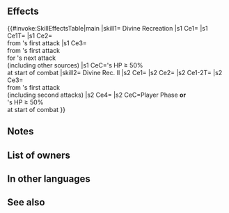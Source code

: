 {{Passive
|type=B
|name=Divine Recreation
|exclusive=1
|canUseWeapon={{WeaponList|All}}
|canUseMove={{MoveList|All}}
|properties=random_owner
|1name=Divine Recreation
|1tagid=SID_それは興味深いね
|1cost=300
|1effect=At start of combat, if foe's HP ≥ 50%, inflicts Atk/Spd/Def/Res-4 on foe during combat, reduces damage from foe's first attack during combat by 30%, and boosts unit's next attack by total damage reduced (by any source, including other skills). Resets at end of combat.
|1required=-
|1next=-
|2name=Divine Rec. II
|2tagid=SID_それは興味深…・承
|2effect=If unit initiates combat or foe's HP ≥ 50% at start of combat, inflicts Atk/Spd/Def/Res-4 on foe, reduces the percentage of foe's non-Special "reduce damage by X%" skills by 50% (excluding area-of-effect Specials), reduces damage from foe's first attack by 50% during combat ("first attack" normally means only the first strike; for effects that grant "unit attacks twice," it means the first and second strikes), and unit's next attack deals damage = total damage reduced from foe's first attack (by any source, including other skills; resets at end of combat).
|2cost=300
}}
==Effects==
{{#invoke:SkillEffectsTable|main
|skill1={{Si|Divine Recreation}} Divine Recreation
|s1 Ce1={{Eft|Temporary Debuffs|Atk/Spd/Def/Res|4}}
|s1 Ce1T={{Tgt|Foe}}
|s1 Ce2={{Eft|Damage Reduction|30%}}<br>from {{Tgt|Foe}}'s first attack
|s1 Ce3={{Eft|Damage Boost|total damage reduced}}<br>from {{Tgt|Foe}}'s first attack<br>for {{Tgt|Unit}}'s next attack<br>(including other sources)
|s1 CeC={{Tgt|Foe}}'s HP ≥ 50%<br>at start of combat
|skill2={{Si|Divine Rec. II}} Divine Rec. II
|s2 Ce1={{Eft|Temporary Debuffs|Atk/Spd/Def/Res|4}}
|s2 Ce2={{Eft|Reduce Damage Reduction|50%}}
|s2 Ce1-2T={{Tgt|Foe}}
|s2 Ce3={{Eft|Damage Reduction|50%}}<br>from {{Tgt|Foe}}'s first attack<br>(including second attacks)
|s2 Ce4={{Eft|Damage Boost|total damage reduced<br>from {{Tgt|Foe}}'s first attack<br>for {{Tgt|Unit}}'s next attack<br>(including other sources)}}
|s2 CeC=Player Phase '''or'''<br>{{Tgt|Foe}}'s HP ≥ 50%<br>at start of combat
}}

==Notes==
{{Temporary debuffs}}
{{DamageBoostFromDamageReduction}}
{{Reduce Damage Reduction|name=Divine Rec. II}}
==List of owners==
{{Skill Hero List}}
==In other languages==
{{OtherLanguages
|japanese=それは興味深いね
|japaneseNotes=<i>Well, isn't that interesting?</i>
|german=Göttl. Erholung
|spanishEU=Recreación divina
|spanishLA=Recreación divina
|french=Récréation divine
|italian=Svago divino
|chineseTW=那真有意思呢
|portuguese=Recreação divina
}}
==See also==
{{See also skills|cond=Description LIKE '%reduces damage%next attack%damage reduced%'}}
{{Passives Navbox|B}}
